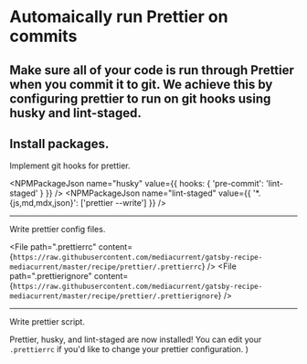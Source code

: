   # Automaically run Prettier on commits
Make sure all of your code is run through Prettier when you commit it to git.
We achieve this by configuring prettier to run on git hooks using husky and
lint-staged.
---
Install packages.
<NPMPackage name="husky" />
<NPMPackage name="prettier" />
<NPMPackage name="lint-staged" />
---
Implement git hooks for prettier.

<NPMPackageJson
  name="husky"
  value={{
    hooks: {
      'pre-commit': 'lint-staged'
    }
  }}
/>
<NPMPackageJson
  name="lint-staged"
  value={{
    '*.{js,md,mdx,json}': ['prettier --write']
  }}
/>

---

Write prettier config files.

<File
  path=".prettierrc"
  content={`https://raw.githubusercontent.com/mediacurrent/gatsby-recipe-mediacurrent/master/recipe/prettier/.prettierrc`}
/>
<File
  path=".prettierignore"
  content={`https://raw.githubusercontent.com/mediacurrent/gatsby-recipe-mediacurrent/master/recipe/prettier/.prettierignore`}
/>

---

Write prettier script.

<NpmScript
  name="format"
  command='npx prettier --write \"**/*.{js,md,mdx,json}\"'
/>

Prettier, husky, and lint-staged are now installed! You can edit your `.prettierrc`
if you'd like to change your prettier configuration.
)
